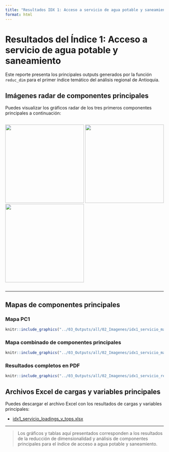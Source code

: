 ```yaml
---
title: "Resultados IDX 1: Acceso a servicio de agua potable y saneamiento"
format: html
---
```


# Resultados del Índice 1: Acceso a servicio de agua potable y saneamiento

Este reporte presenta los principales outputs generados por la función `reduc_dim` para el primer índice temático del análisis regional de Antioquia.

## Imágenes radar de componentes principales

Puedes visualizar los gráficos radar de los tres primeros componentes principales a continuación:

<div style="display: flex; gap: 10px; justify-content: center; align-items: center;">
  <img src="../03_Outputs/all/idx1_servicio_radar_PC1.png" width="250px" />
  <img src="../03_Outputs/all/idx1_servicio_radar_PC2.png" width="250px" />
  <img src="../03_Outputs/all/idx1_servicio_radar_PC3.png" width="250px" />
</div>

---

## Mapas de componentes principales

### Mapa PC1
```r
knitr::include_graphics("../03_Outputs/all/02_Imagenes/idx1_servicio_map_pc1.pdf")
```

### Mapa combinado de componentes principales
```r
knitr::include_graphics("../03_Outputs/all/02_Imagenes/idx1_servicio_map_pcall.pdf")
```

### Resultados completos en PDF
```r
knitr::include_graphics("../03_Outputs/all/02_Imagenes/idx1_servicio_results.pdf")
```

## Archivos Excel de cargas y variables principales

Puedes descargar el archivo Excel con los resultados de cargas y variables principales:

- [idx1_servicio_loadings_y_tops.xlsx](../03_Outputs/all/idx1_servicio_loadings_y_tops.xlsx)

---

> Los gráficos y tablas aquí presentados corresponden a los resultados de la reducción de dimensionalidad y análisis de componentes principales para el índice de acceso a agua potable y saneamiento.
